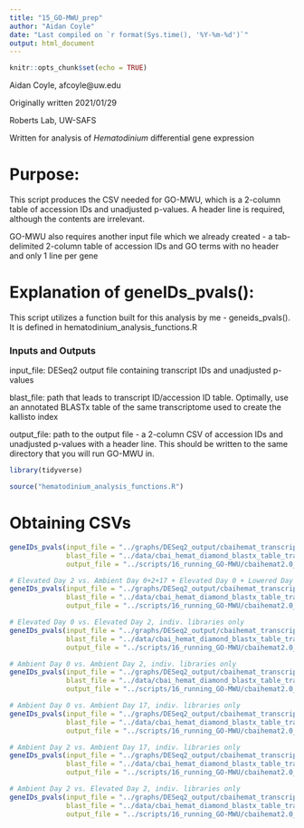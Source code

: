 ```yaml
---
title: "15_GO-MWU_prep"
author: "Aidan Coyle"
date: "Last compiled on `r format(Sys.time(), '%Y-%m-%d')`"
output: html_document
---
```


```r
knitr::opts_chunk$set(echo = TRUE)
```

Aidan Coyle, afcoyle@uw.edu

Originally written 2021/01/29

Roberts Lab, UW-SAFS

Written for analysis of _Hematodinium_ differential gene expression

# Purpose:

This script produces the CSV needed for GO-MWU, which is a 2-column table of accession IDs and unadjusted p-values. A header line is required, although the contents are irrelevant.

GO-MWU also requires another input file which we already created - a tab-delimited 2-column table of accession IDs and GO terms with no header and only 1 line per gene

# Explanation of geneIDs_pvals():

This script utilizes a function built for this analysis by me - geneids_pvals(). It is defined in hematodinium_analysis_functions.R

### Inputs and Outputs

input_file: DESeq2 output file containing transcript IDs and unadjusted p-values

blast_file: path that leads to transcript ID/accession ID table. Optimally, use an annotated BLASTx table of the same transcriptome used to create the kallisto index

output_file: path to the output file - a 2-column CSV of accession IDs and unadjusted p-values with a header line. This should be written to the same directory that you will run GO-MWU in.

```r
library(tidyverse)

source("hematodinium_analysis_functions.R")

```

# Obtaining CSVs

```r
geneIDs_pvals(input_file = "../graphs/DESeq2_output/cbaihemat_transcriptomev2.0/elev2_vs_amb02_indiv_only/AllGenes_wcols.txt",
              blast_file = "../data/cbai_hemat_diamond_blastx_table_transcriptome_v2.0.txt",
              output_file = "../scripts/16_running_GO-MWU/cbaihemat2.0_elev2_vs_amb02_indiv_only_pvals.csv")

# Elevated Day 2 vs. Ambient Day 0+2+17 + Elevated Day 0 + Lowered Day 0
geneIDs_pvals(input_file = "../graphs/DESeq2_output/cbaihemat_transcriptomev2.0/amb0217_elev0_low0_vs_elev2/AllGenes_wcols.txt",
              blast_file = "../data/cbai_hemat_diamond_blastx_table_transcriptome_v2.0.txt",
              output_file = "../scripts/16_running_GO-MWU/cbaihemat2.0_amb0217_elev0_low0_vs_elev2_pvals.csv")

# Elevated Day 0 vs. Elevated Day 2, indiv. libraries only
geneIDs_pvals(input_file = "../graphs/DESeq2_output/cbaihemat_transcriptomev2.0/elev0_vs_elev2_indiv/AllGenes_wcols.txt",
              blast_file = "../data/cbai_hemat_diamond_blastx_table_transcriptome_v2.0.txt",
              output_file = "../scripts/16_running_GO-MWU/cbaihemat2.0_elev0_vs_elev2_indiv_pvals.csv")

# Ambient Day 0 vs. Ambient Day 2, indiv. libraries only
geneIDs_pvals(input_file = "../graphs/DESeq2_output/cbaihemat_transcriptomev2.0/amb0_vs_amb2_indiv/AllGenes_wcols.txt",
              blast_file = "../data/cbai_hemat_diamond_blastx_table_transcriptome_v2.0.txt",
              output_file = "../scripts/16_running_GO-MWU/cbaihemat2.0_amb0_vs_amb2_indiv_pvals.csv")

# Ambient Day 0 vs. Ambient Day 17, indiv. libraries only
geneIDs_pvals(input_file = "../graphs/DESeq2_output/cbaihemat_transcriptomev2.0/amb0_vs_amb17_indiv/AllGenes_wcols.txt",
              blast_file = "../data/cbai_hemat_diamond_blastx_table_transcriptome_v2.0.txt",
              output_file = "../scripts/16_running_GO-MWU/cbaihemat2.0_amb0_vs_amb17_indiv_pvals.csv")

# Ambient Day 2 vs. Ambient Day 17, indiv. libraries only
geneIDs_pvals(input_file = "../graphs/DESeq2_output/cbaihemat_transcriptomev2.0/amb2_vs_amb17_indiv/AllGenes_wcols.txt",
              blast_file = "../data/cbai_hemat_diamond_blastx_table_transcriptome_v2.0.txt",
              output_file = "../scripts/16_running_GO-MWU/cbaihemat2.0_amb2_vs_amb17_indiv_pvals.csv")

# Ambient Day 2 vs. Elevated Day 2, indiv. libraries only
geneIDs_pvals(input_file = "../graphs/DESeq2_output/cbaihemat_transcriptomev2.0/amb2_vs_elev2_indiv/AllGenes_wcols.txt",
              blast_file = "../data/cbai_hemat_diamond_blastx_table_transcriptome_v2.0.txt",
              output_file = "../scripts/16_running_GO-MWU/cbaihemat2.0_amb2_vs_elev2_indiv_pvals.csv")
```